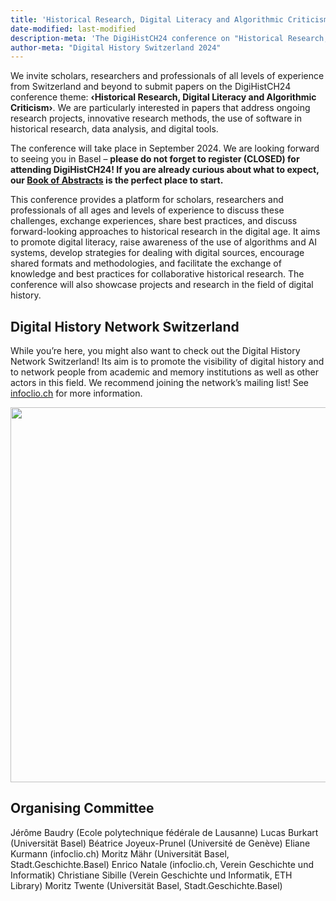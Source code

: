 ```yaml
---
title: 'Historical Research, Digital Literacy and Algorithmic Criticism'
date-modified: last-modified
description-meta: 'The DigiHistCH24 conference on "Historical Research, Digital Literacy, and Algorithmic Criticism," hosted by the University of Basel on September 12-13, 2024, explores the integration of digital tools and the critical role of algorithms in historical research. This book of abstracts features all presented papers, offering insights into cutting-edge methodologies, software applications, and challenges in digital history.'
author-meta: "Digital History Switzerland 2024"
---
```


We invite scholars, researchers and professionals of all levels of experience from Switzerland and beyond to submit papers on the DigiHistCH24 conference theme: **‹Historical Research, Digital Literacy and Algorithmic Criticism›**. We are particularly interested in papers that address ongoing research projects, innovative research methods, the use of software in historical research, data analysis, and digital tools.

The conference will take place in September 2024. We are looking forward to seeing you in Basel – **please do not forget to register (CLOSED) for attending DigiHistCH24! If you are already curious about what to expect, our <a href="/book-of-abstracts" title="Book of Abstracts">Book of Abstracts</a> is the perfect place to start.**

This conference provides a platform for scholars, researchers and professionals of all ages and levels of experience to discuss these challenges, exchange experiences, share best practices, and discuss forward-looking approaches to historical research in the digital age. It aims to promote digital literacy, raise awareness of the use of algorithms and AI systems, develop strategies for dealing with digital sources, encourage shared formats and methodologies, and facilitate the exchange of knowledge and best practices for collaborative historical research. The conference will also showcase projects and research in the field of digital history.

## Digital History Network Switzerland

While you're here, you might also want to check out the Digital History Network Switzerland! Its aim is to promote the visibility of digital history and to network people from academic and memory institutions as well as other actors in this field. We recommend joining the network's mailing list! See <a href="https://www.infoclio.ch/en/digitalhistorynetwork" target="_blank" rel="noopener">infoclio.ch</a> for more information.

<a href="https://www.infoclio.ch/en/digitalhistorynetwork" target="_blank" rel="noopener"><img src="/images/logo_digital_history_network_ch.svg" width="600" /></a>

## Organising Committee

Jérôme Baudry (Ecole polytechnique fédérale de Lausanne)
Lucas Burkart (Universität Basel)
Béatrice Joyeux-Prunel (Université de Genève)
Eliane Kurmann (infoclio.ch)
Moritz Mähr (Universität Basel, Stadt.Geschichte.Basel)
Enrico Natale (infoclio.ch, Verein Geschichte und Informatik)
Christiane Sibille (Verein Geschichte und Informatik, ETH Library)
Moritz Twente (Universität Basel, Stadt.Geschichte.Basel)
